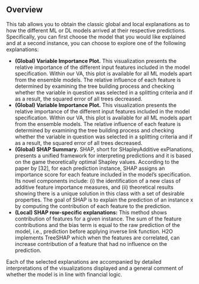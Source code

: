 ## Overview

This tab allows you to obtain the classic global and local explanations as to how the different ML or DL models arrived at their respective predictions. Specifically, you can first choose the model that you would like explained and at a second instance, you can choose to explore one of the following explanations:

-   **(Global) Variable Importance Plot.** This visualization presents the relative importance of the different input features included in the model specification. Within our VA, this plot is available for all ML models apart from the ensemble models. The relative influence of each feature is determined by examining the tree building process and checking whether the variable in question was selected in a splitting criteria and if as a result, the squared error of all trees decreased.
-   **(Global) Variable Importance Plot.** This visualization presents the relative importance of the different input features included in the model specification. Within our VA, this plot is available for all ML models apart from the ensemble models. The relative influence of each feature is determined by examining the tree building process and checking whether the variable in question was selected in a splitting criteria and if as a result, the squared error of all trees decreased.
-   **(Global) SHAP Summary.** SHAP, short for SHapleyAdditive exPlanations, presents a unified framework for interpreting predictions and it is based on the game theoretically optimal Shapley values. According to the paper by [32], for each prediction instance, SHAP assigns an importance score for each feature included in the model's specification. Its novel components include: (i) the identification of a new class of additive feature importance measures, and (ii) theoretical results showing there is a unique solution in this class with a set of desirable properties. The goal of SHAP is to explain the prediction of an instance x by computing the contribution of each feature to the prediction.
-   **(Local) SHAP row-specific explanations:** This method shows contribution of features for a given instance. The sum of the feature contributions and the bias term is equal to the raw prediction of the model, i.e., prediction before applying inverse link function. H2O implements TreeSHAP which when the features are correlated, can increase contribution of a feature that had no influence on the prediction.

Each of the selected explanations are accompanied by detailed interpretations of the visualizations displayed and a general comment of whether the model is in line with financial logic.
